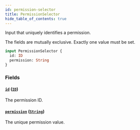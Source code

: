 ```yaml
---
id: permission-selector
title: PermissionSelector
hide_table_of_contents: true
---
```



Input that uniquely identifies a permission.

The fields are mutually exclusive. Exactly one value must be set.

```graphql
input PermissionSelector {
  id: ID
  permission: String
}
```


### Fields

#### [`id`](#) ([`ID`](/docs/directory-guide/graphql/reference/schema/scalars/id))

The permission ID.


#### [`permission`](#) ([`String`](/docs/directory-guide/graphql/reference/schema/scalars/string))

The unique permission value.




